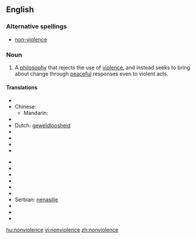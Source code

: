 ==English==

===Alternative spellings===
*[[non-violence]]

===Noun===
{{wikipedia}}
{{en-noun|-}}

# A [[philosophy]] that rejects the use of [[violence]], and instead seeks to bring about change through [[peaceful]] responses even to violent acts.

====Translations====
{{trans-top|philosophy that rejects violence}}
* {{trreq|Arabic}}
* Chinese:
** Mandarin: {{t|zh|非暴力政策|tr=fēi bàolì zhèngcè|sc=Hani}}
* {{trreq|Czech}}
* Dutch: [[geweldloosheid]] {{f}}
* {{trreq|Finnish}}
* {{trreq|French}}
* {{trreq|German}}
* {{trreq|Hungarian}}
{{trans-mid}}
* {{trreq|Italian}}
* {{trreq|Japanese}}
* {{trreq|Korean}}
* {{trreq|Lithuanian}}
* {{trreq|Portuguese}}
* {{trreq|Russian}}
* Serbian: [[nenasilje]] {{n}}
* {{trreq|Spanish}}
* {{trreq|Swedish}}
* {{trreq|Vietnamese}}
{{trans-bottom}}

[[hu:nonviolence]]
[[vi:nonviolence]]
[[zh:nonviolence]]